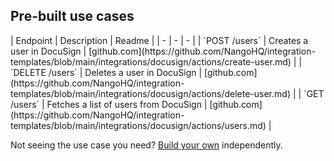 
## Pre-built use cases

<AccordionGroup>


<Accordion title="Users">
| Endpoint | Description | Readme |
| - | - | - |
| `POST /users` | Creates a user in DocuSign | [github.com](https://github.com/NangoHQ/integration-templates/blob/main/integrations/docusign/actions/create-user.md) |
| `DELETE /users` | Deletes a user in DocuSign | [github.com](https://github.com/NangoHQ/integration-templates/blob/main/integrations/docusign/actions/delete-user.md) |
| `GET /users` | Fetches a list of users from DocuSign | [github.com](https://github.com/NangoHQ/integration-templates/blob/main/integrations/docusign/actions/users.md) |
</Accordion>

</AccordionGroup>

<Tip>Not seeing the use case you need? [Build your own](https://nango.dev/slack) independently.</Tip>
